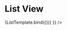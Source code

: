 

<Meta
  title="Mapping App/Dashboard/Map view"
  component={ListMap}
  decorators={[withChakra]}
/>

# List View


<Canvas>
  <Story
    name="List"
    args={{
      data: {
        id: "",
        mapStatus: "",
        title: "Title",
        owner: {
          profileName: "Mickaël Benasse rzer zer ez",
        },
        created: moment().format("DD-MM-YYYY"),
        lastModification: moment().format("DD-MM-YYYY"),
        image: "",
        location: {
          continent: "Europe",
          country: "Finland",
          region: "",
          city: "",
        },
        industry: {
          mainIndustry: "Information Technology",
          subIndustry: " rze z er rez ",
        },
        services: []
      },
    }}
  >
    {ListTemplate.bind({})}
    }} />
  </Story>
</Canvas>

<ArgsTable story="List" />